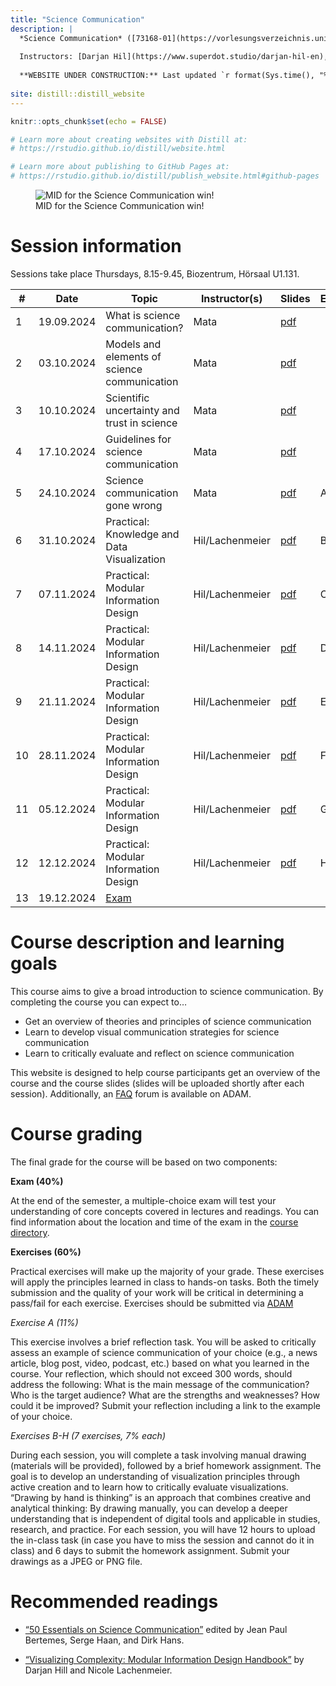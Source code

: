 ```yaml
---
title: "Science Communication"
description: |
  *Science Communication* ([73168-01](https://vorlesungsverzeichnis.unibas.ch/de/home?id=287275)), FS24, University of Basel
  
  Instructors: [Darjan Hil](https://www.superdot.studio/darjan-hil-en), [Nicole Lachenmeier](https://www.superdot.studio/nicole-lachenmeier-de), and [Rui Mata](https://psychologie.unibas.ch/de/personen/rui-mata/about-me/)
  
  **WEBSITE UNDER CONSTRUCTION:** Last updated `r format(Sys.time(), "%a %b %d %X %Y")`
  
site: distill::distill_website
---
```


```r
knitr::opts_chunk$set(echo = FALSE)

# Learn more about creating websites with Distill at:
# https://rstudio.github.io/distill/website.html

# Learn more about publishing to GitHub Pages at:
# https://rstudio.github.io/distill/publish_website.html#github-pages

```

![MID for the Science Communication win!](photos/mid.jpg)

# Session information

Sessions take place Thursdays, 8.15-9.45, Biozentrum, Hörsaal U1.131. 

::: l-body
| # | Date     | Topic                         | Instructor(s) | Slides | Exercise |
|---| ---------|-------------------------------|--------| --------| --------|
| 1 | 19.09.2024 | What is science communication? | Mata | [pdf](presentations/SCICOM_session1.pdf)| |
| 2 | 03.10.2024 | Models and elements of science communication | Mata | [pdf]()| |
| 3 | 10.10.2024 | Scientific uncertainty and trust in science | Mata | [pdf]()| |
| 4 | 17.10.2024 | Guidelines for science communication | Mata | [pdf]()| |
| 5 | 24.10.2024 | Science communication gone wrong | Mata | [pdf]()| A |
| 6 | 31.10.2024 | Practical: Knowledge and Data Visualization | Hil/Lachenmeier | [pdf]()| B |
| 7 | 07.11.2024 | Practical: Modular Information Design | Hil/Lachenmeier | [pdf]()| C |
| 8 | 14.11.2024 | Practical: Modular Information Design | Hil/Lachenmeier | [pdf]()| D |
| 9 | 21.11.2024 | Practical: Modular Information Design | Hil/Lachenmeier | [pdf]()| E |
|10 | 28.11.2024 | Practical: Modular Information Design | Hil/Lachenmeier | [pdf]()| F |
|11 | 05.12.2024 | Practical: Modular Information Design | Hil/Lachenmeier | [pdf]()| G |
|12 | 12.12.2024 | Practical: Modular Information Design | Hil/Lachenmeier | [pdf]()| H |
|13 | 19.12.2024 | [Exam](exam.html) | |
:::

# Course description and learning goals

This course aims to give a broad introduction to science communication. By completing the course you can expect to... 

- Get an overview of theories and principles of science communication
- Learn to develop visual communication strategies for science communication
- Learn to critically evaluate and reflect on science communication

This website is designed to help course participants get an overview of the course and the course slides (slides will be uploaded shortly after each session). Additionally, an [FAQ](https://adam.unibas.ch/goto_adam_crs_1787425.html) forum is available on ADAM.  

# Course grading

The final grade for the course will be based on two components:

**Exam (40%)**

At the end of the semester, a multiple-choice exam will test your understanding of core concepts covered in lectures and readings. You can find information about the location and time of the exam in the [course directory](https://vorlesungsverzeichnis.unibas.ch/de/home?id=287275).

**Exercises (60%)**

Practical exercises will make up the majority of your grade. These exercises will apply the principles learned in class to hands-on tasks. Both the timely submission and the quality of your work will be critical in determining a pass/fail for each exercise. Exercises should be submitted via [ADAM](https://adam.unibas.ch/goto_adam_crs_1787425.html)

*Exercise A (11%)*

This exercise involves a brief reflection task. You will be asked to critically assess an example of science communication of your choice (e.g., a news article, blog post, video, podcast, etc.) based on what you learned in the course. Your reflection, which should not exceed 300 words, should address the following:
What is the main message of the communication?
Who is the target audience?
What are the strengths and weaknesses?
How could it be improved?
Submit your reflection including a link to the example of your choice.

*Exercises B-H (7 exercises, 7% each)*

During each session, you will complete a task involving manual drawing (materials will be provided), followed by a brief homework assignment. The goal is to develop an understanding of visualization principles through active creation and to learn how to critically evaluate visualizations. "Drawing by hand is thinking" is an approach that combines creative and analytical thinking: By drawing manually, you can develop a deeper understanding that is independent of digital tools and applicable in studies, research, and practice. For each session, you will have 12 hours to upload the in-class task (in case you have to miss the session and cannot do it in class) and 6 days to submit the homework assignment. Submit your drawings as a JPEG or PNG file.


# Recommended readings

- ["50 Essentials on Science Communication"](https://www.degruyter.com/document/doi/10.1515/9783110763577/html) edited by  Jean Paul Bertemes, Serge Haan, and Dirk Hans.

- ["Visualizing Complexity: Modular Information Design Handbook"](https://www.degruyter.com/document/doi/10.1515/9783035625066/html) by Darjan Hill and Nicole Lachenmeier.  
